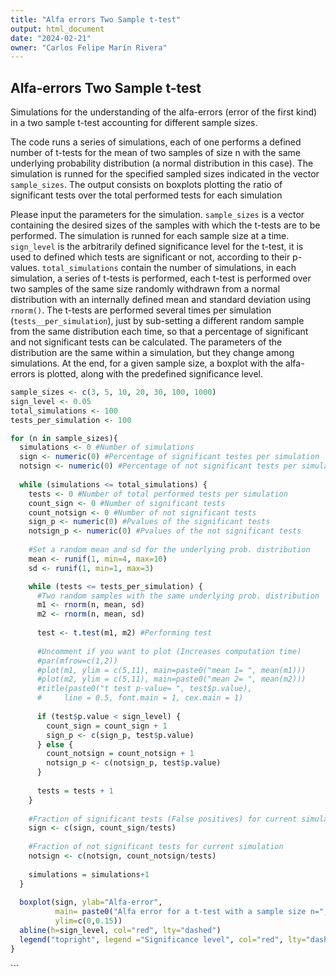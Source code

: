 ---
title: "Alfa errors Two Sample t-test"
output: html_document
date: "2024-02-21"
owner: "Carlos Felipe Marín Rivera"
---

## Alfa-errors Two Sample t-test

Simulations for the understanding of the alfa-errors (error of the first kind) in a two sample t-test accounting for different sample sizes.

The code runs a series of simulations, each of one performs a defined number of t-tests for the mean of two samples of size n with the same underlying probability distribution (a normal distribution in this case). The simulation is runned for the specified sampled sizes indicated in the vector `sample_sizes`. The output consists on boxplots plotting the ratio of significant tests over the total performed tests for each simulation

Please input the parameters for the simulation. `sample_sizes` is a vector containing the desired sizes of the samples with which the t-tests are to be performed. The simulation is runned for each sample size at a time. `sign_level` is the arbitrarily defined significance level for the t-test, it is used to defined which tests are significant or not, according to their p-values. `total_simulations` contain the number of simulations, in each simulation, a series of t-tests is performed, each t-test is performed over two samples of the same size randomly withdrawn from a normal distribution with an internally defined mean and standard deviation using `rnorm()`. The t-tests are performed several times per simulation (`tests__per_simulation`), just by sub-setting a different random sample from the same distribution each time, so that a percentage of significant and not significant tests can be calculated. The parameters of the distribution are the same within a simulation, but they change among simulations. At the end, for a given sample size, a boxplot with the alfa-errors is plotted, along with the predefined significance level.

```{r Input parameters of the simulation}

sample_sizes <- c(3, 5, 10, 20, 30, 100, 1000)
sign_level <- 0.05
total_simulations <- 100
tests_per_simulation <- 100
```

```{r Run the simulation}

for (n in sample_sizes){
  simulations <- 0 #Number of simulations
  sign <- numeric(0) #Percentage of significant testes per simulation
  notsign <- numeric(0) #Percentage of not significant tests per simulation
  
  while (simulations <= total_simulations) {
    tests <- 0 #Number of total performed tests per simulation
    count_sign <- 0 #Number of significant tests
    count_notsign <- 0 #Number of not significant tests
    sign_p <- numeric(0) #Pvalues of the significant tests
    notsign_p <- numeric(0) #Pvalues of the not significant tests
    
    #Set a random mean and sd for the underlying prob. distribution
    mean <- runif(1, min=4, max=10) 
    sd <- runif(1, min=1, max=3)

    while (tests <= tests_per_simulation) {
      #Two random samples with the same underlying prob. distribution
      m1 <- rnorm(n, mean, sd) 
      m2 <- rnorm(n, mean, sd)
      
      test <- t.test(m1, m2) #Performing test
      
      #Uncomment if you want to plot (Increases computation time)
      #par(mfrow=c(1,2))
      #plot(m1, ylim = c(5,11), main=paste0("mean 1= ", mean(m1)))
      #plot(m2, ylim = c(5,11), main=paste0("mean 2= ", mean(m2)))
      #title(paste0("t test p-value= ", test$p.value),
      #     line = 0.5, font.main = 1, cex.main = 1)
      
      if (test$p.value < sign_level) {
        count_sign = count_sign + 1
        sign_p <- c(sign_p, test$p.value)
      } else {
        count_notsign = count_notsign + 1
        notsign_p <- c(notsign_p, test$p.value)
      }
      
      tests = tests + 1 
    }
    
    #Fraction of significant tests (False positives) for current simulation
    sign <- c(sign, count_sign/tests) 
    
    #Fraction of not significant tests for current simulation
    notsign <- c(notsign, count_notsign/tests) 
    
    simulations = simulations+1
  }
  
  boxplot(sign, ylab="Alfa-error", 
          main= paste0("Alfa error for a t-test with a sample size n=", n), 
          ylim=c(0,0.15))
  abline(h=sign_level, col="red", lty="dashed")
  legend("topright", legend ="Significance level", col="red", lty="dashed")
}
```

\`\`\`
